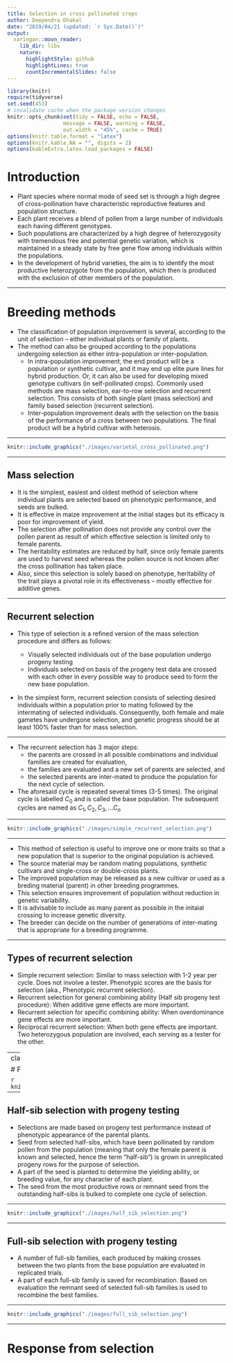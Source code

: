 ```yaml
---
title: Selection in cross pollinated crops
author: Deependra Dhakal
date: "2019/04/21 (updated: `r Sys.Date()`)"
output:
  xaringan::moon_reader:
    lib_dir: libs
    nature:
      highlightStyle: github
      highlightLines: true
      countIncrementalSlides: false
---
```


```r
library(knitr)
require(tidyverse)
set.seed(453)
# invalidate cache when the package version changes
knitr::opts_chunk$set(tidy = FALSE, echo = FALSE, 
                  message = FALSE, warning = FALSE,
                  out.width = "45%", cache = TRUE)
options(knitr.table.format = "latex")
options(knitr.kable.NA = "", digits = 2)
options(kableExtra.latex.load_packages = FALSE)
```

# Introduction

- Plant species where normal mode of seed set is through a high degree of cross-pollination have characteristic reproductive features and population structure. 
- Each plant receives a blend of pollen from a large number of individuals each having different genotypes. 
- Such populations are characterized by a high degree of heterozygosity with tremendous free and potential genetic variation, which is maintained in a steady state by free gene flow among individuals within the populations. 
- In the development of hybrid varieties, the aim is to identify the most productive heterozygote from the population, which then is produced with the exclusion of other members of the population.

---

# Breeding methods

- The classification of population improvement is several, according to the unit of selection – either individual plants or family of plants. 
- The method can also be grouped according to the populations undergoing selection as either intra-population or inter-population. 
  - In intra-population improvement, the end product will be a population or synthetic cultivar, and it may end up elite pure lines for hybrid production. Or, it can also be used for developing mixed genotype cultivars (in self-pollinated crops). Commonly used methods are mass selection, ear-to-row selection and recurrent selection. This consists of both single plant (mass selection) and family based selection (recurrent selection).
  - Inter-population improvement deals with the selection on the basis of the performance of a cross between two populations. The final product will be a hybrid cultivar with heterosis.

---

```r
knitr::include_graphics("./images/varietal_cross_pollinated.png")
```


---

## Mass selection

- It is the simplest, easiest and oldest method of selection where individual plants are selected based on phenotypic performance, and seeds are bulked.
- It is effective in maize improvement at the initial stages but its efficacy is poor for improvement of yield.
- The selection after pollination does not provide any control over the pollen parent as result of which effective selection is limited only to female parents. 
- The heritability estimates are reduced by half, since only female parents are used to harvest seed whereas the pollen source is not known after the cross pollination has taken place.
- Also, since this selection is solely based on phenotype, heritability of the trait plays a pivotal role in its effectiveness -- mostly effective for additive genes.

<!-- ## Expected genetic advance -->

<!-- \[ -->
<!-- \Delta G = \left[ \frac{\frac{1}{2}i \sigma^2_A}{\sigma^2_p} \right] = \left[ \frac{\frac{1}{2}i \sigma^2_A}{\sigma^2_A + \sigma^2_D + \sigma^2_{AE} + \sigma^2_{DE} + \sigma^2_e + \sigma^2_{me}} \right] -->
<!-- \] -->

<!-- $\sigma_p$ = Phenotypic standard deviation in the population -->
<!-- $\sigma^2_A$ = Additive variance -->
<!-- $\sigma^2_D$ = Dominance variance -->

<!-- Other factors are interaction variances. $\Delta G_m$ doubles with both sexes. This large denominator makes mass selection inefficient for low heritability traits. -->

---

## Recurrent selection

- This type of selection is a refined version of the mass selection procedure and differs as follows:
  
  - Visually selected individuals out of the base population undergo progeny testing
  - Individuals selected on basis of the progeny test data are crossed with each other in every possible way to produce seed to form the new base population.

- In the simplest form, recurrent selection consists of selecting desired individuals within a population prior to mating followed by the intermating of selected individuals. Consequently, both female and male gametes have undergone selection, and genetic progress should be at least 100% faster than for mass selection.

---

- The recurrent selection has 3 major steps:
  - the parents are crossed in all possible combinations and individual families are created for evaluation, 
  - the families are evaluated and a new set of parents are selected, and 
  - the selected parents are inter-mated to produce the population for the next cycle of selection.
- The aforesaid cycle is repeated several times (3-5 times). The original cycle is labelled $C_0$ and is called the base population. The subsequent cycles are named as $C_1, C_2, C_3, ... C_n$

---

```r
knitr::include_graphics("./images/simple_recurrent_selection.png")
```

---

- This method of selection is useful to improve one or more traits so that a new population that is superior to the original population is achieved.
- The source material may be random mating populations, synthetic cultivars and single-cross or double-cross plants.
- The improved population may be released as a new cultivar or used as a breding material (parent) in other breeding programmes.
- This selection ensures improvement of population without reduction in genetic variability.
- It is advisable to include as many parent as possible in the initaial crossing to increase genetic diversity.
- The breeder can decide on the number of generations of inter-mating that is appropriate for a breeding programme.

---

## Types of recurrent selection

- Simple recurrent selection: Similar to mass selection with 1-2 year per cycle. Does not involve a tester. Phenotypic scores are the basis for selection (aka., Phenotypic recurrent selection).
- Recurrent selection for general combining ability (Half sib progeny test procedure): When additive gene effects are more important.
- Recurrent selection for specific combining ability: When overdominance gene effects are more important.
- Reciprocal recurrent selection: When both gene effects are important. Two heterozygous population are involved, each serving as a tester for the other.

<!-- ## Expected genetic advance -->

<!-- $$\Delta G = \frac{CiV_A}{y \sigma_p}$$ -->

<!-- $\Delta G$ = Expected genetic advance -->
<!-- $C$ = Measure of parental control (C = 0.5 if selection is based on one parent and equals 1 when both parents are involved) -->
<!-- $i$ = Selection intensity -->
<!-- $V_A$ = Additive genetic variance among the units of selection -->
<!-- $y$ = Number of years per cycle -->
<!-- $\sigma_p$ = Phenotypic standard deviation among the units of selection -->

---
class: inverse, center, middle

# Progeny testing

```r
knitr::include_graphics("./images/selection_based_on_progeny_test.png")
```

---

## Half-sib selection with progeny testing

- Selections are made based on progeny test performance instead of phenotypic appearance of the parental plants. 
- Seed from selected half-sibs, which have been pollinated by random pollen from the population (meaning that only the female parent is known and selected, hence the term "half-sib") is grown in unreplicated progeny rows for the purpose of selection. 
- A part of the seed is planted to determine the yielding ability, or breeding value, for any character of each plant. 
- The seed from the most productive rows or remnant seed from the outstanding half-sibs is bulked to complete one cycle of selection.

---

```r
knitr::include_graphics("./images/half_sib_selection.png")
```


---

## Full-sib selection with progeny testing

- A number of full-sib families, each produced by making crosses between the two plants from the base population are evaluated in replicated trials. 
- A part of each full-sib family is saved for recombination. Based on evaluation the remnant seed of selected full-sib families is used to recombine the best families.

<!-- ## Estimate of genetic gain -->

<!-- $$ -->
<!-- \Delta_{FS} = \left[\frac{i \sigma^2_A}{2 \sigma_{FS}}\right] -->
<!-- $$ -->

<!-- Where $\sigma_{FS}$ is the phenotypic standard deviation of the full-sib families. -->

---

```r
knitr::include_graphics("./images/full_sib_selection.png")
```


---

# Response from selection

